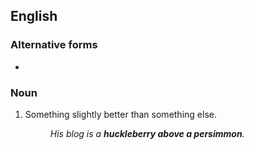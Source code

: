 ==English==

===Alternative forms===
* {{l|en|huckleberry to one's persimmon}}

===Noun===
{{head|en|noun|head=[[huckleberry]] above a [[persimmon]]}}

# {{label|en|idiomatic}} Something slightly better than something else.
#: ''His blog is a '''huckleberry above a persimmon'''.''